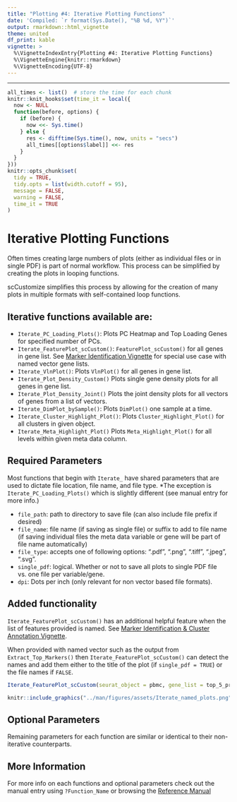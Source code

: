 ```yaml
---
title: "Plotting #4: Iterative Plotting Functions"
date: 'Compiled: `r format(Sys.Date(), "%B %d, %Y")`'
output: rmarkdown::html_vignette
theme: united
df_print: kable
vignette: >
  %\VignetteIndexEntry{Plotting #4: Iterative Plotting Functions}
  %\VignetteEngine{knitr::rmarkdown}
  %\VignetteEncoding{UTF-8}
---
```

***

<style>
p.caption {
  font-size: 0.9em;
}
</style>
 
```r
all_times <- list()  # store the time for each chunk
knitr::knit_hooks$set(time_it = local({
  now <- NULL
  function(before, options) {
    if (before) {
      now <<- Sys.time()
    } else {
      res <- difftime(Sys.time(), now, units = "secs")
      all_times[[options$label]] <<- res
    }
  }
}))
knitr::opts_chunk$set(
  tidy = TRUE,
  tidy.opts = list(width.cutoff = 95),
  message = FALSE,
  warning = FALSE,
  time_it = TRUE
)
```


# Iterative Plotting Functions  
Often times creating large numbers of plots (either as individual files or in single PDF) is part of normal workflow.  This process can be simplified by creating the plots in looping functions.  

scCustomize simplifies this process by allowing for the creation of many plots in multiple formats with self-contained loop functions.

## Iterative functions available are:  

* `Iterate_PC_Loading_Plots()`: Plots PC Heatmap and Top Loading Genes for specified number of PCs.
* `Iterate_FeaturePlot_scCustom()`: `FeaturePlot_scCustom()` for all genes in gene list.  See [Marker Identification Vignette](https://samuel-marsh.github.io/scCustomize/articles/Markers_and_Cluster_Annotation.html#extract-the-top-n-marker-genes-per-cluster-identity-treatment-etc-1) for special use case with named vector gene lists.
* `Iterate_VlnPlot()`: Plots `VlnPlot()` for all genes in gene list.
* `Iterate_Plot_Density_Custom()` Plots single gene density plots for all genes in gene list.
* `Iterate_Plot_Density_Joint()` Plots the joint density plots for all vectors of genes from a list of vectors.
* `Iterate_DimPlot_bySample()`: Plots `DimPlot()` one sample at a time.
* `Iterate_Cluster_Highlight_Plot()`: Plots `Cluster_Highlight_Plot()` for all clusters in given object.
* `Iterate_Meta_Highlight_Plot()` Plots `Meta_Highlight_Plot()` for all levels within given meta data column.

## Required Parameters  
Most functions that begin with `Iterate_` have shared parameters that are used to dictate file location, file name, and file type.
*The exception is `Iterate_PC_Loading_Plots()` which is slightly different (see manual entry for more info.)

* `file_path`: path to directory to save file (can also include file prefix if desired)
* `file_name`: file name (if saving as single file) or suffix to add to file name (if saving individual files the meta data variable or gene will be part of file name automatically)
* `file_type`: accepts one of following options: ".pdf", ".png", ".tiff", ".jpeg", ".svg".
* `single_pdf`: logical. Whether or not to save all plots to single PDF file vs. one file per variable/gene.
* `dpi`: Dots per inch (only relevant for non vector based file formats).
  
## Added functionality  
`Iterate_FeaturePlot_scCustom()` has an additional helpful feature when the list of features provided is named.  See [Marker Identification & Cluster Annotation Vignette](https://samuel-marsh.github.io/scCustomize/articles/Markers_and_Cluster_Annotation.html#extract-the-top-n-marker-genes-per-cluster-identity-treatment-etc-1).

When provided with named vector such as the output from `Extract_Top_Markers()` then `Iterate_FeaturePlot_scCustom()` can detect the names and add them either to the title of the plot (if `single_pdf = TRUE`) or the file names if `FALSE`.
```r
Iterate_FeaturePlot_scCustom(seurat_object = pbmc, gene_list = top_5_presto, single_pdf = T)
```

```r
knitr::include_graphics("../man/figures/assets/Iterate_named_plots.png")
```

  
## Optional Parameters  
Remaining parameters for each function are similar or identical to their non-iterative counterparts.
  
    
## More Information  
For more info on each functions and optional parameters check out the manual entry using `?Function_Name` or browsing the [Reference Manual](https://samuel-marsh.github.io/scCustomize/reference/index.html#section-iterative-plotting-functions)
